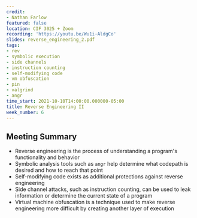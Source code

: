 ```yaml
---
credit:
- Nathan Farlow
featured: false
location: CIF 3025 + Zoom
recording: 'https://youtu.be/Wu1i-AldgCo'
slides: reverse_engineering_2.pdf
tags:
- rev
- symbolic execution
- side channels
- instruction counting
- self-modifying code
- vm obfuscation
- pin
- valgrind
- angr
time_start: 2021-10-10T14:00:00.000000-05:00
title: Reverse Engineering II
week_number: 6
---
```

## Meeting Summary
- Reverse engineering is the process of understanding a program's functionality and behavior
- Symbolic analysis tools such as `angr` help determine what codepath is desired and how to reach that point
- Self-modifying code exists as additional protections against reverse engineering
- Side channel attacks, such as instruction counting, can be used to leak information or determine the current state of a program
- Virtual machine obfuscation is a technique used to make reverse engineering more difficult by creating another layer of execution